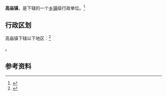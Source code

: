 {{中国乡级行政区|63/21/23/103/000}}

'''高庙镇'''，是{{PRC admin/fullname|63/21/23/103/000|3}}下辖的一个[[乡镇|乡镇]]级行政单位。<ref>{{PRC admin/ref sgc|{{PRC admin/parent|63/21/23/103/000}}}}</ref>

== 行政区划 ==

高庙镇下辖以下地区：<ref>{{PRC admin/ref sgc|63/21/23/103/000}}</ref>

{{PRC admin/children|63/21/23/103/000}}。

== 参考资料 ==

{{reflist}}

{{行政区划小作品}}
{{PRC admin/navcat|63/21/23/103/000}}